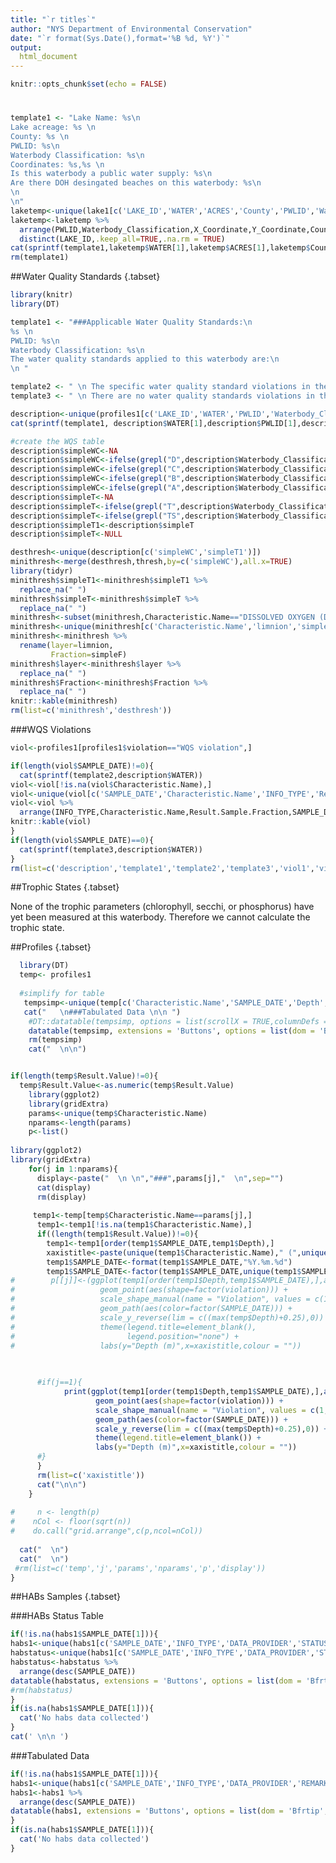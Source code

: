 ```yaml
---
title: "`r titles`"
author: "NYS Department of Environmental Conservation"
date: "`r format(Sys.Date(),format='%B %d, %Y')`"
output:  
  html_document
---
```


```r
knitr::opts_chunk$set(echo = FALSE)
```
# {.tabset}
```r
template1 <- "Lake Name: %s\n
Lake acreage: %s \n
County: %s \n
PWLID: %s\n
Waterbody Classification: %s\n
Coordinates: %s,%s \n
Is this waterbody a public water supply: %s\n
Are there DOH desingated beaches on this waterbody: %s\n
\n 
\n"
laketemp<-unique(lake1[c('LAKE_ID','WATER','ACRES','County','PWLID','Waterbody_Classification','Y_Coordinate','X_Coordinate','PWS','Beaches')])
laketemp<-laketemp %>% 
  arrange(PWLID,Waterbody_Classification,X_Coordinate,Y_Coordinate,County,ACRES) %>% 
  distinct(LAKE_ID,.keep_all=TRUE,.na.rm = TRUE)
cat(sprintf(template1,laketemp$WATER[1],laketemp$ACRES[1],laketemp$County[1],laketemp$PWLID[1],laketemp$Waterbody_Classification[1],laketemp$Y_Coordinate[1],laketemp$X_Coordinate[1],laketemp$PWS[1],laketemp$Beaches[1]))
rm(template1)

```
##Water Quality Standards {.tabset}
```r
library(knitr)
library(DT)

template1 <- "###Applicable Water Quality Standards:\n
%s \n
PWLID: %s\n
Waterbody Classification: %s\n
The water quality standards applied to this waterbody are:\n
\n " 

template2 <- " \n The specific water quality standard violations in the %s data set are as follows: \n\n\n"
template3 <- " \n There are no water quality standards violations in this data set for %s. \n\n\n\n"

description<-unique(profiles1[c('LAKE_ID','WATER','PWLID','Waterbody_Classification')])
cat(sprintf(template1, description$WATER[1],description$PWLID[1],description$Waterbody_Classification[1]))

#create the WQS table
description$simpleWC<-NA
description$simpleWC<-ifelse(grepl("D",description$Waterbody_Classification),"D",description$simpleWC)
description$simpleWC<-ifelse(grepl("C",description$Waterbody_Classification),"C",description$simpleWC)
description$simpleWC<-ifelse(grepl("B",description$Waterbody_Classification),"B",description$simpleWC)
description$simpleWC<-ifelse(grepl("A",description$Waterbody_Classification),"A",description$simpleWC)
description$simpleT<-NA
description$simpleT<-ifelse(grepl("T",description$Waterbody_Classification),"T",description$simpleT)
description$simpleT<-ifelse(grepl("TS",description$Waterbody_Classification),"TS",description$simpleT)
description$simpleT1<-description$simpleT
description$simpleT<-NULL

desthresh<-unique(description[c('simpleWC','simpleT1')])
minithresh<-merge(desthresh,thresh,by=c('simpleWC'),all.x=TRUE)
library(tidyr)
minithresh$simpleT1<-minithresh$simpleT1 %>% 
  replace_na(" ")
minithresh$simpleT<-minithresh$simpleT %>% 
  replace_na(" ")
minithresh<-subset(minithresh,Characteristic.Name=="DISSOLVED OXYGEN (DO)"&simpleT==simpleT1|Characteristic.Name!="DISSOLVED OXYGEN (DO)")
minithresh<-unique(minithresh[c('Characteristic.Name','limnion','simpleF','direction','threshold')])
minithresh<-minithresh %>% 
  rename(layer=limnion,
         Fraction=simpleF)
minithresh$layer<-minithresh$layer %>% 
  replace_na(" ")
minithresh$Fraction<-minithresh$Fraction %>% 
  replace_na(" ")
knitr::kable(minithresh)
rm(list=c('minithresh','desthresh'))

```



###WQS Violations
```r

viol<-profiles1[profiles1$violation=="WQS violation",]

if(length(viol$SAMPLE_DATE)!=0){
  cat(sprintf(template2,description$WATER))
viol<-viol[!is.na(viol$Characteristic.Name),]
viol<-unique(viol[c('SAMPLE_DATE','Characteristic.Name','INFO_TYPE','Result.Sample.Fraction','Result.Value','Result.Unit')])
viol<-viol %>%
  arrange(INFO_TYPE,Characteristic.Name,Result.Sample.Fraction,SAMPLE_DATE)
knitr::kable(viol)
}
if(length(viol$SAMPLE_DATE)==0){
  cat(sprintf(template3,description$WATER))
}
rm(list=c('description','template1','template2','template3','viol1','viol2','viol'))

```

##Trophic States {.tabset}

None of the trophic parameters (chlorophyll, secchi, or phosphorus) have yet been measured at this waterbody. Therefore we cannot calculate the trophic state.




##Profiles {.tabset}
```r
  library(DT)
  temp<- profiles1
  
  #simplify for table
   tempsimp<-unique(temp[c('Characteristic.Name','SAMPLE_DATE','Depth','Result.Value','Result.Unit')])
   cat("   \n###Tabulated Data \n\n ")
    #DT::datatable(tempsimp, options = list(scrollX = TRUE,columnDefs = list(list(className = 'dt-center', targets = 0:5))))
    datatable(tempsimp, extensions = 'Buttons', options = list(dom = 'Bfrtip',buttons = c('copy', 'csv', 'excel', 'pdf', 'print')))
    rm(tempsimp)
    cat("  \n\n")


if(length(temp$Result.Value)!=0){
  temp$Result.Value<-as.numeric(temp$Result.Value)
    library(ggplot2)
    library(gridExtra)
    params<-unique(temp$Characteristic.Name)
    nparams<-length(params)
    p<-list()
    
library(ggplot2)
library(gridExtra)
    for(j in 1:nparams){
      display<-paste("  \n \n","###",params[j],"  \n",sep="")
      cat(display)
      rm(display)
      
     temp1<-temp[temp$Characteristic.Name==params[j],]
      temp1<-temp1[!is.na(temp1$Characteristic.Name),]
      if((length(temp1$Result.Value))!=0){
        temp1<-temp1[order(temp1$SAMPLE_DATE,temp1$Depth),]
        xaxistitle<-paste(unique(temp1$Characteristic.Name)," (",unique(temp1$Result.Unit),")",sep="")
        temp1$SAMPLE_DATE<-format(temp1$SAMPLE_DATE,"%Y.%m.%d")
        temp1$SAMPLE_DATE<-factor(temp1$SAMPLE_DATE,unique(temp1$SAMPLE_DATE))
#        p[[j]]<-(ggplot(temp1[order(temp1$Depth,temp1$SAMPLE_DATE),],aes(Result.Value,Depth)) +
#                   geom_point(aes(shape=factor(violation))) +
#                   scale_shape_manual(name = "Violation", values = c(1, 8)) +
#                   geom_path(aes(color=factor(SAMPLE_DATE))) +
#                   scale_y_reverse(lim = c((max(temp$Depth)+0.25),0)) +
#                   theme(legend.title=element_blank(),
#                         legend.position="none") +
#                   labs(y="Depth (m)",x=xaxistitle,colour = ""))
        
      

      #if(j==1){
            print(ggplot(temp1[order(temp1$Depth,temp1$SAMPLE_DATE),],aes(Result.Value,Depth)) +
                   geom_point(aes(shape=factor(violation))) +
                   scale_shape_manual(name = "Violation", values = c(1, 8)) +
                   geom_path(aes(color=factor(SAMPLE_DATE))) +
                   scale_y_reverse(lim = c((max(temp$Depth)+0.25),0)) +
                   theme(legend.title=element_blank()) +
                   labs(y="Depth (m)",x=xaxistitle,colour = ""))
      #}
      }
      rm(list=c('xaxistitle'))
      cat("\n\n")
    }
    
#     n <- length(p)
#    nCol <- floor(sqrt(n))  
#    do.call("grid.arrange",c(p,ncol=nCol))
    
  cat("  \n")
  cat("  \n")
 #rm(list=c('temp','j','params','nparams','p','display'))
}


```

##HABs Samples {.tabset}

###HABs Status Table
```r
if(!is.na(habs1$SAMPLE_DATE[1])){
habs1<-unique(habs1[c('SAMPLE_DATE','INFO_TYPE','DATA_PROVIDER','STATUS','REMARK','Characteristic.Name','Result.Value','Result.Unit')])
habstatus<-unique(habs1[c('SAMPLE_DATE','INFO_TYPE','DATA_PROVIDER','STATUS')])
habstatus<-habstatus %>% 
  arrange(desc(SAMPLE_DATE))
datatable(habstatus, extensions = 'Buttons', options = list(dom = 'Bfrtip',buttons = c('copy', 'csv', 'excel', 'pdf', 'print')))
#rm(habstatus)
}
if(is.na(habs1$SAMPLE_DATE[1])){
  cat('No habs data collected')
}
cat(' \n\n ')
```


###Tabulated Data
```r
if(!is.na(habs1$SAMPLE_DATE[1])){
habs1<-unique(habs1[c('SAMPLE_DATE','INFO_TYPE','DATA_PROVIDER','REMARK','Characteristic.Name','Result.Value','Result.Unit')])
habs1<-habs1 %>% 
  arrange(desc(SAMPLE_DATE))
datatable(habs1, extensions = 'Buttons', options = list(dom = 'Bfrtip',buttons = c('copy', 'csv', 'excel', 'pdf', 'print')))
}
if(is.na(habs1$SAMPLE_DATE[1])){
  cat('No habs data collected')
}
```